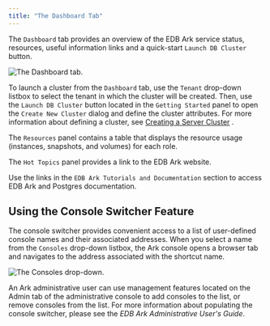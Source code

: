 ```yaml
---
title: "The Dashboard Tab"
---
```


<div id="ark_dashboard_tab" class="registered_link"></div>

The `Dashboard` tab provides an overview of the EDB Ark service status, resources, useful information links and a quick-start `Launch DB Cluster` button.

![*The Dashboard tab.*](../images/accessing_ark_console_dashboard.png)

To launch a cluster from the `Dashboard` tab, use the `Tenant` drop-down listbox to select the tenant in which the cluster will be created. Then, use the `Launch DB Cluster` button located in the `Getting Started` panel to open the `Create New Cluster` dialog and define the cluster attributes. For more information about defining a cluster, see [Creating a Server Cluster](../05_creating_a_cluster/#creating_a_cluster) .

The `Resources` panel contains a table that displays the resource usage (instances, snapshots, and volumes) for each role.

The `Hot Topics` panel provides a link to the EDB Ark website.

Use the links in the `EDB Ark Tutorials and Documentation` section to access EDB Ark and Postgres documentation.

<div id="console_switcher" class="registered_link"></div>

## Using the Console Switcher Feature

The console switcher provides convenient access to a list of user-defined console names and their associated addresses. When you select a name from the `Consoles` drop-down listbox, the Ark console opens a browser tab and navigates to the address associated with the shortcut name.

![*The Consoles drop-down.*](../images/console_switcher.png)

An Ark administrative user can use management features located on the Admin tab of the administrative console to add consoles to the list, or remove consoles from the list. For more information about populating the console switcher, please see the *EDB Ark Administrative User's Guide*.
